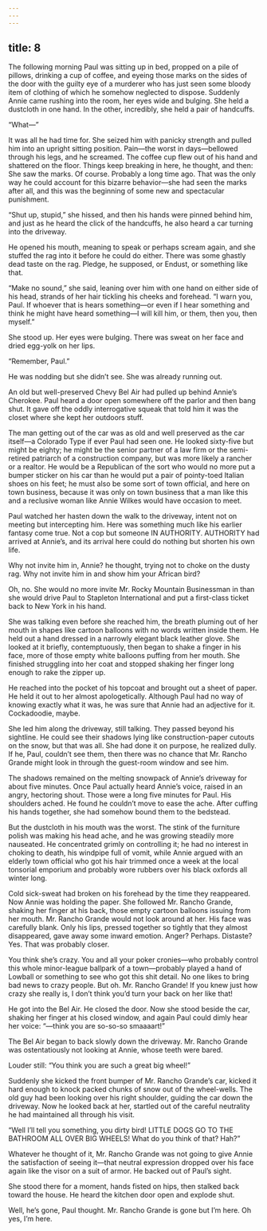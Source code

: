 ```yaml
---
---
---
```

title: 8
---




The following morning Paul was sitting up in bed, propped on a pile of pillows, drinking a cup of coffee, and eyeing those marks on the sides of the door with the guilty eye of a murderer who has just seen some bloody item of clothing of which he somehow neglected to dispose. Suddenly Annie came rushing into the room, her eyes wide and bulging. She held a dustcloth in one hand. In the other, incredibly, she held a pair of handcuffs.

“What—”

It was all he had time for. She seized him with panicky strength and pulled him into an upright sitting position. Pain—the worst in days—bellowed through his legs, and he screamed. The coffee cup flew out of his hand and shattered on the floor. Things keep breaking in here, he thought, and then: She saw the marks. Of course. Probably a long time ago. That was the only way he could account for this bizarre behavior—she had seen the marks after all, and this was the beginning of some new and spectacular punishment.

“Shut up, stupid,” she hissed, and then his hands were pinned behind him, and just as he heard the click of the handcuffs, he also heard a car turning into the driveway.

He opened his mouth, meaning to speak or perhaps scream again, and she stuffed the rag into it before he could do either. There was some ghastly dead taste on the rag. Pledge, he supposed, or Endust, or something like that.

“Make no sound,” she said, leaning over him with one hand on either side of his head, strands of her hair tickling his cheeks and forehead. “I warn you, Paul. If whoever that is hears something—or even if I hear something and think he might have heard something—I will kill him, or them, then you, then myself.”

She stood up. Her eyes were bulging. There was sweat on her face and dried egg-yolk on her lips.

“Remember, Paul.”

He was nodding but she didn’t see. She was already running out.

An old but well-preserved Chevy Bel Air had pulled up behind Annie’s Cherokee. Paul heard a door open somewhere off the parlor and then bang shut. It gave off the oddly interrogative squeak that told him it was the closet where she kept her outdoors stuff.

The man getting out of the car was as old and well preserved as the car itself—a Colorado Type if ever Paul had seen one. He looked sixty-five but might be eighty; he might be the senior partner of a law firm or the semi-retired patriarch of a construction company, but was more likely a rancher or a realtor. He would be a Republican of the sort who would no more put a bumper sticker on his car than he would put a pair of pointy-toed Italian shoes on his feet; he must also be some sort of town official, and here on town business, because it was only on town business that a man like this and a reclusive woman like Annie Wilkes would have occasion to meet.

Paul watched her hasten down the walk to the driveway, intent not on meeting but intercepting him. Here was something much like his earlier fantasy come true. Not a cop but someone IN AUTHORITY. AUTHORITY had arrived at Annie’s, and its arrival here could do nothing but shorten his own life.

Why not invite him in, Annie? he thought, trying not to choke on the dusty rag. Why not invite him in and show him your African bird?

Oh, no. She would no more invite Mr. Rocky Mountain Businessman in than she would drive Paul to Stapleton International and put a first-class ticket back to New York in his hand.

She was talking even before she reached him, the breath pluming out of her mouth in shapes like cartoon balloons with no words written inside them. He held out a hand dressed in a narrowly elegant black leather glove. She looked at it briefly, contemptuously, then began to shake a finger in his face, more of those empty white balloons puffing from her mouth. She finished struggling into her coat and stopped shaking her finger long enough to rake the zipper up.

He reached into the pocket of his topcoat and brought out a sheet of paper. He held it out to her almost apologetically. Although Paul had no way of knowing exactly what it was, he was sure that Annie had an adjective for it. Cockadoodie, maybe.

She led him along the driveway, still talking. They passed beyond his sightline. He could see their shadows lying like construction-paper cutouts on the snow, but that was all. She had done it on purpose, he realized dully. If he, Paul, couldn’t see them, then there was no chance that Mr. Rancho Grande might look in through the guest-room window and see him.

The shadows remained on the melting snowpack of Annie’s driveway for about five minutes. Once Paul actually heard Annie’s voice, raised in an angry, hectoring shout. Those were a long five minutes for Paul. His shoulders ached. He found he couldn’t move to ease the ache. After cuffing his hands together, she had somehow bound them to the bedstead.

But the dustcloth in his mouth was the worst. The stink of the furniture polish was making his head ache, and he was growing steadily more nauseated. He concentrated grimly on controlling it; he had no interest in choking to death, his windpipe full of vomit, while Annie argued with an elderly town official who got his hair trimmed once a week at the local tonsorial emporium and probably wore rubbers over his black oxfords all winter long.

Cold sick-sweat had broken on his forehead by the time they reappeared. Now Annie was holding the paper. She followed Mr. Rancho Grande, shaking her finger at his back, those empty cartoon balloons issuing from her mouth. Mr. Rancho Grande would not look around at her. His face was carefully blank. Only his lips, pressed together so tightly that they almost disappeared, gave away some inward emotion. Anger? Perhaps. Distaste? Yes. That was probably closer.

You think she’s crazy. You and all your poker cronies—who probably control this whole minor-league ballpark of a town—probably played a hand of Lowball or something to see who got this shit detail. No one likes to bring bad news to crazy people. But oh. Mr. Rancho Grande! If you knew just how crazy she really is, I don’t think you’d turn your back on her like that!

He got into the Bel Air. He closed the door. Now she stood beside the car, shaking her finger at his closed window, and again Paul could dimly hear her voice: “—think you are so-so-so smaaaart!”

The Bel Air began to back slowly down the driveway. Mr. Rancho Grande was ostentatiously not looking at Annie, whose teeth were bared.

Louder still: “You think you are such a great big wheel!”

Suddenly she kicked the front bumper of Mr. Rancho Grande’s car, kicked it hard enough to knock packed chunks of snow out of the wheel-wells. The old guy had been looking over his right shoulder, guiding the car down the driveway. Now he looked back at her, startled out of the careful neutrality he had maintained all through his visit.

“Well I’ll tell you something, you dirty bird! LITTLE DOGS GO TO THE BATHROOM ALL OVER BIG WHEELS! What do you think of that? Hah?”

Whatever he thought of it, Mr. Rancho Grande was not going to give Annie the satisfaction of seeing it—that neutral expression dropped over his face again like the visor on a suit of armor. He backed out of Paul’s sight.

She stood there for a moment, hands fisted on hips, then stalked back toward the house. He heard the kitchen door open and explode shut.

Well, he’s gone, Paul thought. Mr. Rancho Grande is gone but I’m here. Oh yes, I’m here.